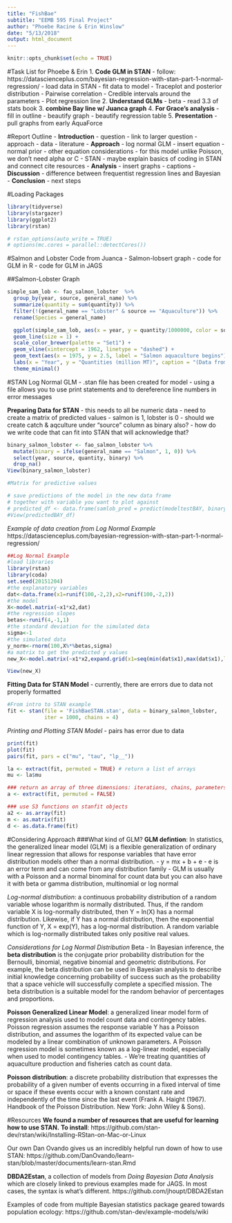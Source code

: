 ```yaml
---
title: "FishBae"
subtitle: "EEMB 595 Final Project" 
author: "Phoebe Racine & Erin Winslow"
date: "5/13/2018"
output: html_document
---
```


```r
knitr::opts_chunk$set(echo = TRUE)
```

#Task List for Phoebe & Erin
1. **Code GLM in STAN**
  - follow: https://datascienceplus.com/bayesian-regression-with-stan-part-1-normal-regression/
  - load data in STAN
  - fit data to model
  - Traceplot and posterior distribution
  - Pairwise correlation
  - Credible intervals around the parameters
  - Plot regression line
2. **Understand GLMs**
  - beta
  - read 3.3 of stats book
3. **combine Bay line w/ Juanca graph**
4.  **For Grace's analysis**
  - fill in outline
  - beautify graph
  - beautify regression table
5. **Presentation**
  - pull graphs from early AquaForce


#Report Outline
- **Introduction**
  - question
  - link to larger question
  - approach
  - data
  - literature
- **Approach**
  - log normal GLM - insert equation
    - normal prior
    - other equation considerations
    - for this model unlike Poisson, we don't need alpha or C
  - STAN
    - maybe explain basics of coding in STAN and connect cite resources
- **Analysis**
  - insert graphs
  - captions
- **Discussion**
  - difference between frequentist regression lines and Bayesian
- **Conclusion**
  - next steps
  

#Loading Packages
```r
library(tidyverse)
library(stargazer)
library(ggplot2)
library(rstan)

# rstan_options(auto_write = TRUE)
# options(mc.cores = parallel::detectCores())

```


#Salmon and Lobster Code from Juanca
- Salmon-lobsert graph
- code for GLM in R
- code for GLM in JAGS

##Salmon-Lobster Graph
```r

simple_sam_lob <- fao_salmon_lobster  %>%
  group_by(year, source, general_name) %>% 
  summarize(quantity = sum(quantity)) %>% 
  filter(!(general_name == "Lobster" & source == "Aquaculture")) %>% 
  rename(Species = general_name)

  ggplot(simple_sam_lob, aes(x = year, y = quantity/1000000, color = source, linetype = Species, group = paste(source, Species))) +
  geom_line(size = 1) +
  scale_color_brewer(palette = "Set1") +
  geom_vline(xintercept = 1962, linetype = "dashed") +
  geom_text(aes(x = 1975, y = 2.5, label = "Salmon aquaculture begins"), color = "black", size = 4) +
  labs(x = "Year", y = "Quantities (million MT)", caption = "(Data from FAO: www.fao.org/fishery/statistics/)") +
  theme_minimal()

```

#STAN Log Normal GLM
- .stan file has been created for model
  - using a file allows you to use print statements and to dereference line numbers in error messages
  
**Preparing Data for STAN**
- this needs to all be numeric data
- need to create a matrix of predicted values
- salmon is 1, lobster is 0
- should we create catch & aqculture under "source" column as binary also?
- how do we write code that can fit into STAN that will acknowledge that?
```r

binary_salmon_lobster <- fao_salmon_lobster %>%
  mutate(binary = ifelse(general_name == "Salmon", 1, 0)) %>% 
  select(year, source, quantity, binary) %>% 
  drop_na()
View(binary_salmon_lobster)  

#Matrix for predictive values

# save predictions of the model in the new data frame 
# together with variable you want to plot against
# predicted_df <- data.frame(samlob_pred = predict(modeltestBAY, binary_salmon_lobster), hp=binary_salmon_lobster$quantity)
#View(predictedBAY_df)


```

*Example of data creation from Log Normal Example*
https://datascienceplus.com/bayesian-regression-with-stan-part-1-normal-regression/
```r
##Log Normal Example
#load libraries
library(rstan)
library(coda)
set.seed(20151204)
#the explanatory variables
dat<-data.frame(x1=runif(100,-2,2),x2=runif(100,-2,2))
#the model
X<-model.matrix(~x1*x2,dat)
#the regression slopes
betas<-runif(4,-1,1)
#the standard deviation for the simulated data
sigma<-1
#the simulated data
y_norm<-rnorm(100,X%*%betas,sigma)
#a matrix to get the predicted y values
new_X<-model.matrix(~x1*x2,expand.grid(x1=seq(min(dat$x1),max(dat$x1),length=20),x2=c(min(dat$x2),mean(dat$x2),max(dat$x2))))

View(new_X)

```


**Fitting Data for STAN Model**
- currently, there are errors due to data not properly formatted
```r
#From intro to STAN example
fit <- stan(file = 'FishBaeSTAN.stan', data = binary_salmon_lobster, 
            iter = 1000, chains = 4)


```


*Printing and Plotting STAN Model*
- pairs has error due to data
```r

print(fit)
plot(fit)
pairs(fit, pars = c("mu", "tau", "lp__"))

la <- extract(fit, permuted = TRUE) # return a list of arrays 
mu <- la$mu 

### return an array of three dimensions: iterations, chains, parameters 
a <- extract(fit, permuted = FALSE) 

### use S3 functions on stanfit objects
a2 <- as.array(fit)
m <- as.matrix(fit)
d <- as.data.frame(fit)


```


#Considering Approach
###What kind of GLM?
**GLM defintion**: In statistics, the generalized linear model (GLM) is a flexible generalization of ordinary linear regression that allows for response variables that have error distribution models other than a normal distribution. 
  - y = mx + b + e
  - e is an error term and can come from any distribution family
  - GLM is usually with a Poisson and a normal binominal for count data but you can also have it with beta or gamma distribution, multinomial or log normal

*Log-normal distribution*: a continuous probability distribution of a random variable whose logarithm is normally distributed. Thus, if the random variable X is log-normally distributed, then Y = ln(X) has a normal distribution. Likewise, if Y has a normal distribution, then the exponential function of Y, X = exp(Y), has a log-normal distribution. A random variable which is log-normally distributed takes only positive real values.

*Considerations for Log Normal Distribution*
Beta
- In Bayesian inference, the **beta distribution** is the conjugate prior probability distribution for the Bernoulli, binomial, negative binomial and geometric distributions. For example, the beta distribution can be used in Bayesian analysis to describe initial knowledge concerning probability of success such as the probability that a space vehicle will successfully complete a specified mission. The beta distribution is a suitable model for the random behavior of percentages and proportions.

**Poisson Generalized Linear Model**: a generalized linear model form of regression analysis used to model count data and contingency tables. Poisson regression assumes the response variable Y has a Poisson distribution, and assumes the logarithm of its expected value can be modeled by a linear combination of unknown parameters. A Poisson regression model is sometimes known as a log-linear model, especially when used to model contingency tables.
- We're treating quantities of aquaculture production and fisheries catch as count data.

**Poisson distribution**: a discrete probability distribution that expresses the probability of a given number of events occurring in a fixed interval of time or space if these events occur with a known constant rate and independently of the time since the last event (Frank A. Haight (1967). Handbook of the Poisson Distribution. New York: John Wiley & Sons).



#Resources
**We found a number of resources that are useful for learning how to use STAN.**
**To install**: https://github.com/stan-dev/rstan/wiki/Installing-RStan-on-Mac-or-Linux

Our own Dan Ovando gives us an incredibly helpful run down of how to use STAN: https://github.com/DanOvando/learn-stan/blob/master/documents/learn-stan.Rmd

**DBDA2Estan**, a collection of models from *Doing Bayesian Data Analysis* which are closely linked to previous examples made for JAGS. In most cases, the syntax is what's different.
https://github.com/jhoupt/DBDA2Estan

Examples of code from multiple Bayesian statistics package geared towards population ecology: https://github.com/stan-dev/example-models/wiki



